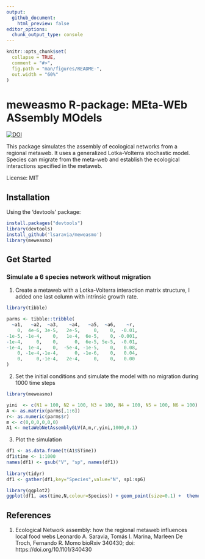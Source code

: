 ```yaml
---
output:
  github_document:
    html_preview: false
editor_options: 
  chunk_output_type: console
---
```


<!-- README.md is generated from README.Rmd. Please edit that file -->

```r
knitr::opts_chunk$set(
  collapse = TRUE,
  comment = "#>",
  fig.path = "man/figures/README-",
  out.width = "60%"
)
```

# meweasmo R-package: MEta-WEb ASsembly MOdels

[![DOI](https://zenodo.org/badge/130283899.svg)](https://zenodo.org/badge/latestdoi/130283899)

This package simulates the assembly of ecological networks from a regional metaweb. It uses a generalized Lotka-Volterra stochastic model. Species can migrate from the meta-web and establish the ecological interactions specified in the metaweb.

License: MIT

## Installation 

Using the 'devtools' package:

```r

install.packages("devtools")
library(devtools)
install_github('lsaravia/meweasmo')
library(meweasmo)

```

## Get Started

### Simulate a 6 species network without migration

1) Create a metaweb with a Lotka-Volterra interaction matrix structure, I added one last column with intrinsic growth rate. 

```r

library(tibble)

parms <- tibble::tribble(
  ~a1,   ~a2,  ~a3,    ~a4,   ~a5,  ~a6,    ~r,
    0,  4e-6, 3e-5,   2e-5,     0,    0,  -0.01,
-1e-5, -1e-4,    0,   1e-4,  6e-5,    0, -0.001,
-1e-4,     0,    0,      0,  6e-5, 5e-5,  -0.01,
-1e-4,  1e-4,    0,  -5e-4, -1e-5,    0,   0.08,
    0, -1e-4,-1e-4,      0, -1e-6,    0,   0.04,
    0,     0,-1e-4,   2e-4,     0,    0,   0.00
)

```

2) Set the initial conditions and simulate the model with no migration during 1000 time steps

```r

library(meweasmo)

yini  <- c(N1 = 100, N2 = 100, N3 = 100, N4 = 100, N5 = 100, N6 = 100)
A <- as.matrix(parms[,1:6])
r<- as.numeric(parms$r)
m <- c(0,0,0,0,0,0)
A1 <- metaWebNetAssemblyGLV(A,m,r,yini,1000,0.1)

```

3) Plot the simulation

```r

df1 <- as.data.frame(t(A1$STime))
df1$time <- 1:1000
names(df1) <- gsub("V", "sp", names(df1))
 
library(tidyr)
df1 <- gather(df1,key="Species",value="N", sp1:sp6)

library(ggplot2)
ggplot(df1, aes(time,N,colour=Species)) + geom_point(size=0.1) +  theme_bw() + scale_color_viridis_d()

```

## References


1. Ecological Network assembly: how the regional metaweb influences local food webs
Leonardo A. Saravia, Tomás I. Marina, Marleen De Troch, Fernando R. Momo
bioRxiv 340430; doi: https://doi.org/10.1101/340430